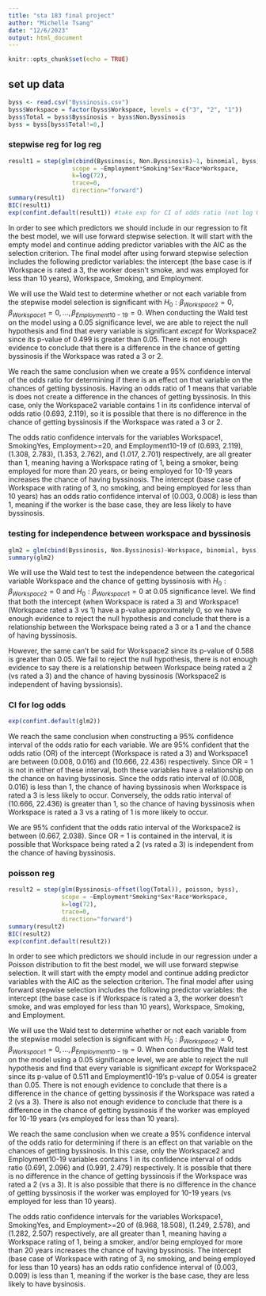 ---
title: "sta 183 final project"
author: "Michelle Tsang"
date: "12/6/2023"
output: html_document
---

```{r setup, include=FALSE}
knitr::opts_chunk$set(echo = TRUE)
```

## set up data

```{r}
byss <- read.csv("Byssinosis.csv")
byss$Workspace = factor(byss$Workspace, levels = c("3", "2", "1"))
byss$Total = byss$Byssinosis + byss$Non.Byssinosis
byss = byss[byss$Total!=0,]
```


### stepwise reg for log reg
```{r}
result1 = step(glm(cbind(Byssinosis, Non.Byssinosis)~1, binomial, byss),
                  scope = ~Employment*Smoking*Sex*Race*Workspace,
                  k=log(72),
                  trace=0,
                  direction="forward")
summary(result1)
BIC(result1)
exp(confint.default(result1)) #take exp for CI of odds ratio (not log OR)
```
In order to see which predictors we should include in our regression to fit the best model, we will use forward stepwise selection. It will start with the empty model and continue adding predictor variables with the AIC as the selection criterion. The final model after using forward stepwise selection includes the following predictor variables: the intercept (the base case is if Workspace is rated a 3, the worker doesn't smoke, and was employed for less than 10 years), Workspace, Smoking, and Employment.

We will use the Wald test to determine whether or not each variable from the stepwise model selection is significant with $H_0: \beta_{Workspace2} = 0, \beta_{Workspace1} = 0, ..., \beta_{Employment10-19} = 0$. When conducting the Wald test on the model using a 0.05 significance level, we are able to reject the null hypothesis and find that every variable is significant *except* for Workspace2 since its p-value of 0.499 is greater than 0.05. There is not enough evidence to conclude that there is a difference in the chance of getting byssinosis if the Workspace was rated a 3 or 2.

We reach the same conclusion when we create a 95% confidence interval of the odds ratio for determining if there is an effect on that variable on the chances of getting byssinosis. Having an odds ratio of 1 means that variable is does not create a difference in the chances of getting byssinosis. In this case, only the Workspace2 variable contains 1 in its confidence interval of odds ratio (0.693, 2.119), so it is possible that there is no difference in the chance of getting byssinosis if the Workspace was rated a 3 or 2.  

The odds ratio confidence intervals for the variables Workspace1, SmokingYes, Employment>=20, and Employment10-19 of (0.693, 2.119), (1.308, 2.783), (1.353, 2.762), and (1.017, 2.701) respectively, are all greater than 1, meaning having a Workspace rating of 1, being a smoker, being employed for more than 20 years, or being employed for 10-19 years increases the chance of having byssinosis. The intercept (base case of Workspace with rating of 3, no smoking, and being employed for less than 10 years) has an odds ratio confidence interval of (0.003, 0.008) is less than 1, meaning if the worker is the base case, they are less likely to have byssinosis.

### testing for independence between workspace and byssinosis
```{r}
glm2 = glm(cbind(Byssinosis, Non.Byssinosis)~Workspace, binomial, byss)
summary(glm2)
```
We will use the Wald test to test the independence between the categorical variable Workspace and the chance of getting byssinosis with $H_0: \beta_{Workspace2} = 0$ and $H_0: \beta_{Workspace1} = 0$ at 0.05 significance level. We find that both the intercept (when Workspace is rated a 3) and Workspace1 (Workspace rated a 3 vs 1) have a p-value approximately 0, so we have enough evidence to reject the null hypothesis and conclude that there is a relationship between the Workspace being rated a 3 or a 1 and the chance of having byssinosis. 

However, the same can't be said for Workspace2 since its p-value of 0.588 is greater than 0.05. We fail to reject the null hypothesis, there is not enough evidence to say there is a relationship between Workspace being rated a 2 (vs rated a 3) and the chance of having byssinosis (Workspace2 is independent of having byssionsis).

### CI for log odds
```{r}
exp(confint.default(glm2))
```
We reach the same conclusion when constructing a 95% confidence interval of the odds ratio for each variable. We are 95% confident that the odds ratio (OR) of the intercept (Workspace is rated a 3) and Workspace1 are between (0.008, 0.016) and (10.666, 22.436) respectively. Since OR = 1 is not in either of these interval, both these variables have a relationship on the chance on having byssinosis. Since the odds ratio interval of (0.008, 0.016) is less than 1, the chance of having byssinosis when Workspace is rated a 3 is less likely to occur. Conversely, the odds ratio interval of (10.666, 22.436) is greater than 1, so the chance of having byssinosis when Workspace is rated a 3 vs a rating of 1 is more likely to occur.

We are 95% confident that the odds ratio interval of the Workspace2 is between (0.667, 2.038). Since OR = 1 is contained in the interval, it is possible that Workspace being rated a 2 (vs rated a 3) is independent from the chance of having byssinosis.

### poisson reg
```{r}
result2 = step(glm(Byssinosis~offset(log(Total)), poisson, byss),
               scope = ~Employment*Smoking*Sex*Race*Workspace,
               k=log(72),
               trace=0,
               direction="forward")
summary(result2)
BIC(result2)
exp(confint.default(result2))
```
In order to see which predictors we should include in our regression under a Poisson distribution to fit the best model, we will use forward stepwise selection. It will start with the empty model and continue adding predictor variables with the AIC as the selection criterion. The final model after using forward stepwise selection includes the following predictor variables: the intercept (the base case is if Workspace is rated a 3, the worker doesn't smoke, and was employed for less than 10 years), Workspace, Smoking, and Employment.

We will use the Wald test to determine whether or not each variable from the stepwise model selection is significant with $H_0: \beta_{Workspace2} = 0, \beta_{Workspace1} = 0, ..., \beta_{Employment10-19} = 0$. When conducting the Wald test on the model using a 0.05 significance level, we are able to reject the null hypothesis and find that every variable is significant *except* for Workspace2 since its p-value of 0.511 and Employment10-19's p-value of 0.054 is greater than 0.05. There is not enough evidence to conclude that there is a difference in the chance of getting byssinosis if the Workspace was rated a 2 (vs a 3). There is also not enough evidence to conclude that there is a difference in the chance of getting byssinosis if the worker was employed for 10-19 years (vs employed for less than 10 years).

We reach the same conclusion when we create a 95% confidence interval of the odds ratio for determining if there is an effect on that variable on the chances of getting byssinosis. In this case, only the Workspace2 and Employment10-19 variables contains 1 in its confidence interval of odds ratio (0.691, 2.096) and (0.991, 2.479) respectively. It is possible that there is no difference in the chance of getting byssinosis if the Workspace was rated a 2 (vs a 3). It is also possible that there is no difference in the chance of getting byssinosis if the worker was employed for 10-19 years (vs employed for less than 10 years).

The odds ratio confidence intervals for the variables Workspace1, SmokingYes, and Employment>=20 of (8.968, 18.508), (1.249, 2.578), and (1.282, 2.507) respectively, are all greater than 1, meaning having a Workspace rating of 1, being a smoker, and/or being employed for more than 20 years increases the chance of having byssinosis. The intercept (base case of Workspace with rating of 3, no smoking, and being employed for less than 10 years) has an odds ratio confidence interval of (0.003, 0.009) is less than 1, meaning if the worker is the base case, they are less likely to have bysinosis.